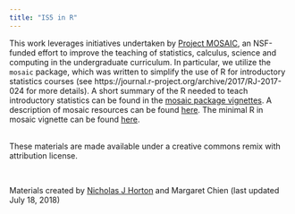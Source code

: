 ```yaml
---
title: "IS5 in R"
---
```


This work leverages initiatives undertaken by [Project MOSAIC](http://www.mosaic-web.org), an NSF-funded effort to improve the teaching of statistics, calculus, science and computing in the undergraduate curriculum. In particular, we utilize the `mosaic` package, which was written to simplify the use of R for introductory statistics courses (see https://journal.r-project.org/archive/2017/RJ-2017-024 for more details). A short summary of the R needed to teach introductory statistics can be found in the [mosaic package vignettes](http://cran.r-project.org/web/packages/mosaic).  A description of mosaic resources can be found [here](https://cran.r-project.org/web/packages/mosaic/vignettes/mosaic-resources.html).  The minimal R in mosaic vignette can be found [here](https://cran.r-project.org/web/packages/mosaic/vignettes/MinimalRgg.pdf).

<br>
These materials are made available under a creative commons remix with attribution license.

<br>
<p>Materials created by [Nicholas J Horton](https://www.amherst.edu/people/facstaff/nhorton) and Margaret Chien (last updated July 18, 2018)</p>
